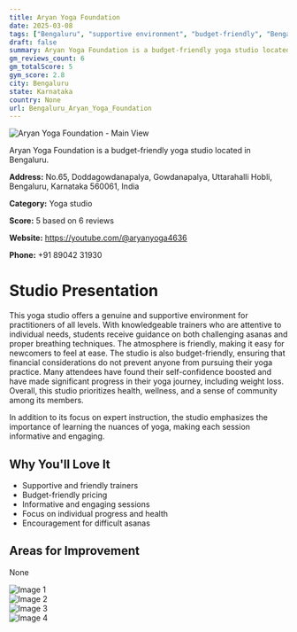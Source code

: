 ```yaml
---
title: Aryan Yoga Foundation
date: 2025-03-08
tags: ["Bengaluru", "supportive environment", "budget-friendly", "Bengaluru"]  
draft: false
summary: Aryan Yoga Foundation is a budget-friendly yoga studio located in Bengaluru.
gm_reviews_count: 6
gm_totalScore: 5
gym_score: 2.8
city: Bengaluru
state: Karnataka
country: None
url: Bengaluru_Aryan_Yoga_Foundation
---
```


<div className="aspect-[16/9] relative my-8">
  <img 
    src="https://lh5.googleusercontent.com/p/AF1QipOIdgAg_m5bWAAfhe0TJV-bzSQcGPDMIl0n7y6d=w1920-h1080-k-no"
    alt="Aryan Yoga Foundation - Main View"
    className="object-cover absolute inset-0 w-full h-full rounded-lg"
  />
</div>

Aryan Yoga Foundation is a budget-friendly yoga studio located in Bengaluru.

**Address:** No.65, Doddagowdanapalya, Gowdanapalya, Uttarahalli Hobli, Bengaluru, Karnataka 560061, India

**Category:** Yoga studio

**Score:** 5 based on 6 reviews

**Website:** https://youtube.com/@aryanyoga4636

**Phone:** +91 89042 31930

# Studio Presentation

This yoga studio offers a genuine and supportive environment for practitioners of all levels. With knowledgeable trainers who are attentive to individual needs, students receive guidance on both challenging asanas and proper breathing techniques. The atmosphere is friendly, making it easy for newcomers to feel at ease. The studio is also budget-friendly, ensuring that financial considerations do not prevent anyone from pursuing their yoga practice. Many attendees have found their self-confidence boosted and have made significant progress in their yoga journey, including weight loss. Overall, this studio prioritizes health, wellness, and a sense of community among its members.

In addition to its focus on expert instruction, the studio emphasizes the importance of learning the nuances of yoga, making each session informative and engaging.

## Why You'll Love It

- Supportive and friendly trainers
- Budget-friendly pricing
- Informative and engaging sessions
- Focus on individual progress and health
- Encouragement for difficult asanas

## Areas for Improvement

None

<div className="grid grid-cols-1 xl:grid-cols-2 gap-4 my-8">
<div className="aspect-[4/3] relative"><img src="https://lh5.googleusercontent.com/p/AF1QipNNyYIyjbJmG6mJURcx4kfXTMglzkwtOT4LGniG=w1920-h1080-k-no" alt="Image 1" className="object-cover absolute inset-0 w-full h-full rounded-lg" /></div>
<div className="aspect-[4/3] relative"><img src="https://lh5.googleusercontent.com/p/AF1QipP-msOeuDbCbav_kfv4tVOq0dh4YfLYhKLQgvAm=w1920-h1080-k-no" alt="Image 2" className="object-cover absolute inset-0 w-full h-full rounded-lg" /></div>
<div className="aspect-[4/3] relative"><img src="https://lh5.googleusercontent.com/p/AF1QipPIKcUeLeyO3sJVGyv4HbqbtseMMHfgWsN5ay36=w1920-h1080-k-no" alt="Image 3" className="object-cover absolute inset-0 w-full h-full rounded-lg" /></div>
<div className="aspect-[4/3] relative"><img src="https://lh5.googleusercontent.com/p/AF1QipOQDu_MWuWmLi4pe_MFTCzodNuikGI8E5RbDrl0=w1920-h1080-k-no" alt="Image 4" className="object-cover absolute inset-0 w-full h-full rounded-lg" /></div>
</div>
